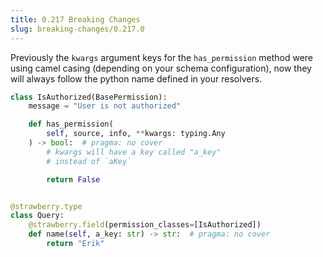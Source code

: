 ```yaml
---
title: 0.217 Breaking Changes
slug: breaking-changes/0.217.0
---
```



Previously the `kwargs` argument keys for the `has_permission` method were using
camel casing (depending on your schema configuration), now they will always
follow the python name defined in your resolvers.

```python
class IsAuthorized(BasePermission):
    message = "User is not authorized"

    def has_permission(
        self, source, info, **kwargs: typing.Any
    ) -> bool:  # pragma: no cover
        # kwargs will have a key called "a_key"
        # instead of `aKey`

        return False


@strawberry.type
class Query:
    @strawberry.field(permission_classes=[IsAuthorized])
    def name(self, a_key: str) -> str:  # pragma: no cover
        return "Erik"
```
